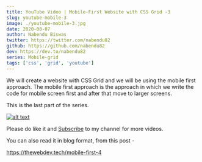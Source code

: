 ```yaml
---
title: YouTube Video | Mobile-First Website with CSS Grid -3
slug: youtube-mobile-3
image: ./youtube-mobile-3.jpg
date: 2020-08-07
author: Nabendu Biswas
twitter: https://twitter.com/nabendu82
github: https://github.com/nabendu82
dev: https://dev.to/nabendu82
series: Mobile-grid
tags: ['css', 'grid', 'youtube']
---
```


We will create a website with CSS Grid and we will be using the mobile first approach. The mobile first approach is the approach in which we write the code for mobile screen first and after that move to larger screens.

This is the last part of the series.

<div className={styles.image__small}>

[![alt text](https://res.cloudinary.com/dxkxvfo2o/image/upload/v1596428630/mobile-first_rh6wok.png)](https://youtu.be/p82nwQ3F1jc "Mobile First")

</div>

Please do like it and [Subscribe](https://www.youtube.com/channel/UCRf7mazcufqZxd2pR3oQJuQ?sub_confirmation=1) to my channel for more videos.

You can also read it in blog format, from this post -

https://thewebdev.tech/mobile-first-4

